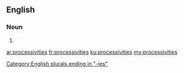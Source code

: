 ==English==

===Noun===
{{head|en|plural}}

# {{plural of|processivity|lang=en}}

[[Category:English plurals ending in "-ies"]]

[[ar:processivities]]
[[fr:processivities]]
[[ku:processivities]]
[[my:processivities]]